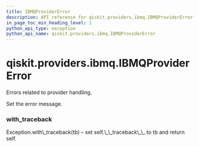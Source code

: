 ```yaml
---
title: IBMQProviderError
description: API reference for qiskit.providers.ibmq.IBMQProviderError
in_page_toc_min_heading_level: 1
python_api_type: exception
python_api_name: qiskit.providers.ibmq.IBMQProviderError
---
```


<span id="qiskit-providers-ibmq-ibmqprovidererror" />

# qiskit.providers.ibmq.IBMQProviderError

<Class id="qiskit.providers.ibmq.IBMQProviderError" name="IBMQProviderError" isDedicatedPage={true} github="https://github.com/qiskit/qiskit-ibmq-provider/tree/stable/0.12/qiskit/providers/ibmq/exceptions.py" signature="IBMQProviderError(*message)">
  Errors related to provider handling.

  Set the error message.

  ### with\_traceback

  <Function id="qiskit.providers.ibmq.IBMQProviderError.with_traceback" name="with_traceback" signature="with_traceback()">
    Exception.with\_traceback(tb) – set self.\_\_traceback\_\_ to tb and return self.
  </Function>
</Class>

